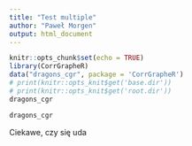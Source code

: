 ```yaml
---
title: "Test multiple"
author: "Paweł Morgen"
output: html_document
---
```


```r
knitr::opts_chunk$set(echo = TRUE)
library(CorrGrapheR)
data("dragons_cgr", package = 'CorrGrapheR')
# print(knitr::opts_knit$get('base.dir'))
# print(knitr::opts_knit$get('root.dir'))
dragons_cgr
```

```r
dragons_cgr
```
Ciekawe, czy się uda
